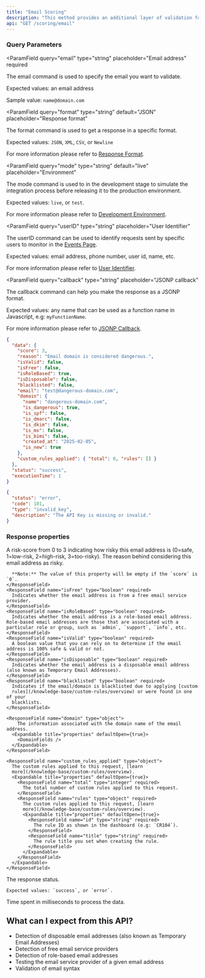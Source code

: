 ```yaml
---
title: "Email Scoring"
description: "This method provides an additional layer of validation for your system. While validating email syntax is important, it is not sufficient.\n\nThis method goes beyond syntax validation by checking the domain's validity, the availability of the Mail Service, detecting Disposable Email (Temporary Emails), etc. By utilising this method, you can ensure a more thorough validation process for email addresses."
api: "GET /scoring/email"
---
```



### Query Parameters

<ParamField
  query="email"
  type="string"
  placeholder="Email address"
  required
>
  The email command is used to specify the email you want to validate.

Expected values: an email address

Sample value: `name@domain.com`

</ParamField>

<ParamField
  query="format"
  type="string"
  default="JSON"
  placeholder="Response format"
>
  The format command is used to get a response in a specific format.

Expected values: `JSON`, `XML`, `CSV`, or `Newline`

For more information please refer to [Response Format](/options/response-format).

</ParamField>

<ParamField
  query="mode"
  type="string"
  default="live"
  placeholder="Environment"
>
  The mode command is used to in the development stage to simulate the integration process before releasing it to the production environment.

Expected values: `live`, or `test`.

For more information please refer to [Development Environment](/options/development-environment).

</ParamField>

<ParamField
  query="userID"
  type="string"
  placeholder="User Identifier"
>
  The userID command can be used to identify requests sent by specific users to monitor in the [Events Page](/dashboard-guides/monitoring-capabilities/real-time-threat-monitoring).

Expected values: email address, phone number, user id, name, etc.

For more information please refer to [User Identifier](/options/user-identifier).

</ParamField>

<ParamField
  query="callback"
  type="string"
  placeholder="JSONP callback"
>
  The callback command can help you make the response as a JSONP format.

Expected values: any name that can be used as a function name in Javascript, e.g: `myFunctionName`.

For more information please refer to [JSONP Callback](/options/jsonp-callback).

</ParamField>

<ResponseExample>

```json Success
{
  "data": {
    "score": 3,
    "reason": "Email domain is considered dangerous.",
    "isValid": false,
    "isFree": false,
    "isRoleBased": true,
    "isDisposable": false,
    "blacklisted": false,
    "email": "test@dangerous-domain.com",
    "domain": {
      "name": "dangerous-domain.com",
      "is_dangerous": true,
      "is_spf": false,
      "is_dmarc": false,
      "is_dkim": false,
      "is_mx": false,
      "is_bimi": false,
      "created_at": "2025-02-05",
      "is_new": true
    },
    "custom_rules_applied": { "total": 0, "rules": [] }
  },
  "status": "success",
  "executionTime": 1
}
```

```json Error
{
  "status": "error",
  "code": 101,
  "type": "invalid_key",
  "description": "The API Key is missing or invalid."
}
```

</ResponseExample>

### Response properties

<ResponseField name="data" type="object" required>
  <Expandable title="properties" defaultOpen={true}>
    <ResponseField name="score" type="integer" required>
      A risk-score from 0 to 3 indicating how risky this email address is
      (0=safe, 1=low-risk, 2=high-risk, 3=too-risky).
    </ResponseField>
    <ResponseField name="reason" type="string" required>
      The reason behind considering this email address as risky.

      **Note:** The value of this property will be empty if the `score` is `0`.
    </ResponseField>
    <ResponseField name="isFree" type="boolean" required>
      Indicates whether the email address is from a free email service provider.
    </ResponseField>
    <ResponseField name="isRoleBased" type="boolean" required>
      Indicates whether the email address is a role-based email address. Role-based email addresses are those that are associated with a particular role or group, such as `admin`, `support`, `info`, etc.
    </ResponseField>
    <ResponseField name="isValid" type="boolean" required>
      A boolean value that you can rely on to determine if the email address is 100% safe & valid or not.
    </ResponseField>
    <ResponseField name="isDisposable" type="boolean" required>
      Indicates whether the email address is a disposable email address (also known as Temporary Email Addresses).
    </ResponseField>
    <ResponseField name="blacklisted" type="boolean" required>
      Indicates if the email/domain is blacklisted due to applying [custom
      rules](/knowledge-base/custom-rules/overview) or were found in one of your
      blacklists.
    </ResponseField>

    <ResponseField name="domain" type="object">
        The information associated with the domain name of the email address.
      <Expandable title="properties" defaultOpen={true}>
        <DomainFields />
      </Expandable>
    </ResponseField>

    <ResponseField name="custom_rules_applied" type="object">
      The custom rules applied to this request, [learn
      more](/knowledge-base/custom-rules/overview).
      <Expandable title="properties" defaultOpen={true}>
        <ResponseField name="total" type="integer" required>
          The total number of custom rules applied to this request.
        </ResponseField>
        <ResponseField name="rules" type="object" required>
          The custom rules applied to this request, [learn
          more](/knowledge-base/custom-rules/overview).
          <Expandable title="properties" defaultOpen={true}>
            <ResponseField name="id" type="string" required>
              The rule ID as shown in the dashboard (e.g: `CR104`).
            </ResponseField>
            <ResponseField name="title" type="string" required>
              The rule title you set when creating the rule.
            </ResponseField>
          </Expandable>
        </ResponseField>
      </Expandable>
    </ResponseField>

  </Expandable>
  <ResponseField name="status" type="string" required>
    The response status.

    Expected values: `success`, or `error`.

  </ResponseField>
  <ResponseField name="executionTime" type="integer" required>
    Time spent in milliseconds to process the data.
  </ResponseField>
</ResponseField>

## What can I expect from this API?

- Detection of disposable email addresses (also known as Temporary Email Addresses)
- Detection of free email service providers
- Detection of role-based email addresses
- Testing the email service provider of a given email address
- Validation of email syntax
